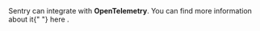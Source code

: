<Alert level="note">
  Sentry can integrate with <strong>OpenTelemetry</strong>. You can find more
  information about it{" "}
  <PlatformLink to="/performance/instrumentation/opentelemetry/">
    here
  </PlatformLink>
  .
</Alert>
